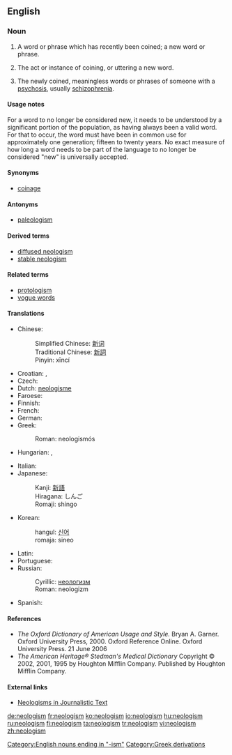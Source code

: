 {{selfref|See also [[Wiktionary:Neologisms]] and [[:Category:Neologisms]]}}
==English==
{{wikipedia}}

===Noun===
{{en-noun|s|-}}

# {{linguistics}} A word or phrase which has recently been coined; a new word or phrase.
# {{linguistics}} {{uncountable}} The act or instance of coining, or uttering a new word.
# {{linguistics}} The newly coined, meaningless words or phrases of someone with a [[psychosis]], usually [[schizophrenia]].

====Usage notes====
For a word to no longer be considered new, it needs to be understood by a significant portion of the population, as having always been a valid word.  For that to occur, the word must have been in common use for approximately one generation; fifteen to twenty years.  No exact measure of how long a word needs to be part of the language to no longer be considered "new" is universally accepted.

====Synonyms====
* [[coinage]]

====Antonyms====
* [[paleologism]]

====Derived terms====
* [[diffused neologism]]
* [[stable neologism]]

====Related terms====
* [[protologism]]
* [[vogue word]]s

====Translations====
{{trans-top|recently coined word}}
* Chinese:
*: Simplified Chinese: [[新词]]
*: Traditional Chinese: [[新詞]]
*: Pinyin: xīncí
* Croatian: {{t-|hr|neologizam|m}}, {{t-|hr|novotvorenica|f}}
* Czech: {{t-|cs|novotvar|m}}
* Dutch: [[neologisme]] {{n}}
* Faroese: {{t-|fo|nýggjyrði|n|xs=Faroese}}
* Finnish: {{t-|fi|uudismuodoste}}
* French: {{t+|fr|néologisme|m}}
* German: {{t+|de|Neologismus|m}}
* Greek: {{t+|el|νεολογισμός|sc=Grek}}
*: Roman: neologismós
* Hungarian: {{t+|hu|neologizmus}}, {{t|hu|szóújítás}}
{{trans-mid}}
* Italian: {{t+|it|neologismo|m}}
* Japanese:
*: Kanji: [[新語]]
*: Hiragana: しんご
*: Romaji: shingo
* Korean:
*: hangul: [[신어]]
*: romaja: sineo
* Latin: {{t-|la|neologismus|m}}
* Portuguese: {{t+|pt|neologismo|m}}
* Russian:
*: Cyrillic: [[неологизм]]
*: Roman: neologizm
* Spanish: {{t+|es|neologismo|m}}
{{trans-bottom}}

{{trans-top|instance of coinage}}
{{trans-mid}}
{{trans-bottom}}

{{trans-top|schizophrenic meaningless word}}
{{trans-mid}}
{{trans-bottom}}

====References====
* ''The Oxford Dictionary of American Usage and Style.''  Bryan A. Garner. Oxford University Press, 2000. Oxford Reference Online. Oxford University Press.  21 June 2006
* ''The American Heritage® Stedman's Medical Dictionary'' Copyright © 2002, 2001, 1995 by Houghton Mifflin Company. Published by Houghton Mifflin Company.

====External links====
* [http://rdues.uce.ac.uk/neologisms.shtml Neologisms in Journalistic Text]

[[Category:English nouns ending in "-ism"]]
[[Category:Greek derivations]]

[[de:neologism]]
[[fr:neologism]]
[[ko:neologism]]
[[io:neologism]]
[[hu:neologism]]
[[ru:neologism]]
[[fi:neologism]]
[[ta:neologism]]
[[tr:neologism]]
[[vi:neologism]]
[[zh:neologism]]